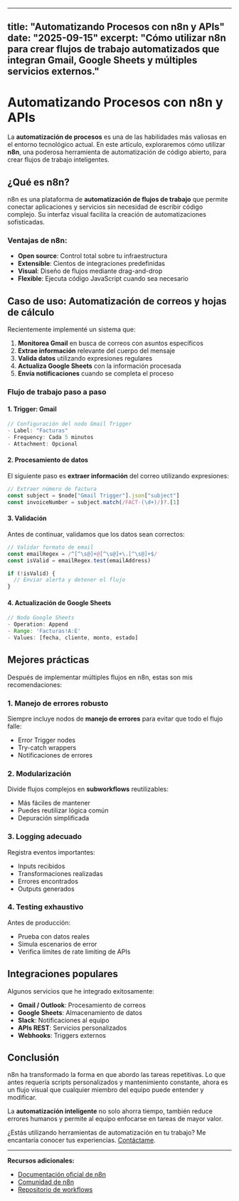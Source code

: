 
---
title: "Automatizando Procesos con n8n y APIs"
date: "2025-09-15"
excerpt: "Cómo utilizar n8n para crear flujos de trabajo automatizados que integran Gmail, Google Sheets y múltiples servicios externos."
---

# Automatizando Procesos con n8n y APIs

La **automatización de procesos** es una de las habilidades más valiosas en el entorno tecnológico actual. En este artículo, exploraremos cómo utilizar **n8n**, una poderosa herramienta de automatización de código abierto, para crear flujos de trabajo inteligentes.

## ¿Qué es n8n?

n8n es una plataforma de **automatización de flujos de trabajo** que permite conectar aplicaciones y servicios sin necesidad de escribir código complejo. Su interfaz visual facilita la creación de automatizaciones sofisticadas.

### Ventajas de n8n:

- **Open source**: Control total sobre tu infraestructura
- **Extensible**: Cientos de integraciones predefinidas
- **Visual**: Diseño de flujos mediante drag-and-drop
- **Flexible**: Ejecuta código JavaScript cuando sea necesario

## Caso de uso: Automatización de correos y hojas de cálculo

Recientemente implementé un sistema que:

1. **Monitorea Gmail** en busca de correos con asuntos específicos
2. **Extrae información** relevante del cuerpo del mensaje
3. **Valida datos** utilizando expresiones regulares
4. **Actualiza Google Sheets** con la información procesada
5. **Envía notificaciones** cuando se completa el proceso

### Flujo de trabajo paso a paso

#### 1. Trigger: Gmail

```javascript
// Configuración del nodo Gmail Trigger
- Label: "Facturas"
- Frequency: Cada 5 minutos
- Attachment: Opcional
```

#### 2. Procesamiento de datos

El siguiente paso es **extraer información** del correo utilizando expresiones:

```javascript
// Extraer número de factura
const subject = $node["Gmail Trigger"].json["subject"]
const invoiceNumber = subject.match(/FACT-(\d+)/)?.[1]
```

#### 3. Validación

Antes de continuar, validamos que los datos sean correctos:

```javascript
// Validar formato de email
const emailRegex = /^[^\s@]+@[^\s@]+\.[^\s@]+$/
const isValid = emailRegex.test(emailAddress)

if (!isValid) {
  // Enviar alerta y detener el flujo
}
```

#### 4. Actualización de Google Sheets

```javascript
// Nodo Google Sheets
- Operation: Append
- Range: 'Facturas!A:E'
- Values: [fecha, cliente, monto, estado]
```

## Mejores prácticas

Después de implementar múltiples flujos en n8n, estas son mis recomendaciones:

### 1. Manejo de errores robusto

Siempre incluye nodos de **manejo de errores** para evitar que todo el flujo falle:

- Error Trigger nodes
- Try-catch wrappers
- Notificaciones de errores

### 2. Modularización

Divide flujos complejos en **subworkflows** reutilizables:

- Más fáciles de mantener
- Puedes reutilizar lógica común
- Depuración simplificada

### 3. Logging adecuado

Registra eventos importantes:

- Inputs recibidos
- Transformaciones realizadas
- Errores encontrados
- Outputs generados

### 4. Testing exhaustivo

Antes de producción:

- Prueba con datos reales
- Simula escenarios de error
- Verifica límites de rate limiting de APIs

## Integraciones populares

Algunos servicios que he integrado exitosamente:

- **Gmail / Outlook**: Procesamiento de correos
- **Google Sheets**: Almacenamiento de datos
- **Slack**: Notificaciones al equipo
- **APIs REST**: Servicios personalizados
- **Webhooks**: Triggers externos

## Conclusión

n8n ha transformado la forma en que abordo las tareas repetitivas. Lo que antes requería scripts personalizados y mantenimiento constante, ahora es un flujo visual que cualquier miembro del equipo puede entender y modificar.

La **automatización inteligente** no solo ahorra tiempo, también reduce errores humanos y permite al equipo enfocarse en tareas de mayor valor.

¿Estás utilizando herramientas de automatización en tu trabajo? Me encantaría conocer tus experiencias. [Contáctame](/contact).

---

**Recursos adicionales:**

- [Documentación oficial de n8n](https://docs.n8n.io/)
- [Comunidad de n8n](https://community.n8n.io/)
- [Repositorio de workflows](https://n8n.io/workflows/)
